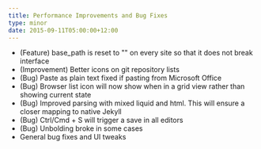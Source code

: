 ```yaml
---
title: Performance Improvements and Bug Fixes
type: minor
date: 2015-09-11T05:00:00+12:00
---
```


* (Feature) base_path is reset to "" on every site so that it does not break interface
* (Improvement) Better icons on git repository lists
* (Bug) Paste as plain text fixed if pasting from Microsoft Office
* (Bug) Browser list icon will now show when in a grid view rather than showing current state
* (Bug) Improved parsing with mixed liquid and html. This will ensure a closer mapping to native Jekyll
* (Bug) Ctrl/Cmd + S will trigger a save in all editors
* (Bug) Unbolding broke in some cases
* General bug fixes and UI tweaks